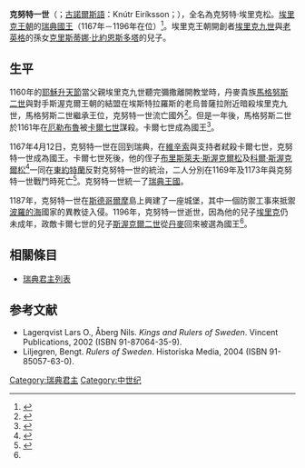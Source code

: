 {{Infobox royalty
| name         = 克努特一世
| title        = 瑞典國王
| titletext    = 
| more         = 
| image        = Canute_I_of_Sweden_c_1290.jpg
| image_size   =
| alt          = 
| caption      = 克努特一世
| succession   = [[瑞典國王|瑞典國王]]
| reign        = 1167年－1196年
| predecessor = [[卡爾七世_(瑞典)|卡爾七世]]
| successor   = [[小斯渥克爾松·卡爾松|斯渥克爾二世]]
| spouse= 
| spouse-type  =
| consort      =
| issue        = 
| issue-link   = 
| issue-pipe   = 
| full name    =
| era name     = 
| era dates    = 
| posthumous name = 
| temple name  = 
| house        =[[埃里克王朝|埃里克王朝]]
| father       =[[聖埃里克|埃里克九世]]
| mother       =[[克里斯蒂娜·比約恩斯多塔|克里斯蒂娜·比約恩斯多塔]]
| birth_date   =1150年前
| birth_place  =
| death_date   =1196年
| death_place  = 
| burial_date  = 
| burial_place =
| occupation   = 
| signature    = 
| religion     = 
}}

'''克努特一世'''（{{lang-sv|Knut Eriksson}}；[[古諾爾斯語|古諾爾斯語]]：Knútr Eiríksson；{{bd|1150年前||1196年|}}），全名為克努特·埃里克松。[[埃里克王朝|埃里克王朝]]的[[瑞典國王|瑞典國王]]（1167年－1196年在位）<ref name= Kings>{{Cite web |url=http://www.royalcourt.se/royalcourt/themonarchytheroyalcourt/theswedishmonarchy/themonarchyinsweden/themonarchsofsweden.4.396160511584257f2180005932.html |title=''Kings and Queens of Sweden'' (The Monarchy in Sweden) |accessdate=2016-12-10 |archive-date=2010-01-10 |archive-url=https://web.archive.org/web/20100110043049/http://www.royalcourt.se/royalcourt/themonarchytheroyalcourt/theswedishmonarchy/themonarchyinsweden/themonarchsofsweden.4.396160511584257f2180005932.html |dead-url=no }}</ref>。埃里克王朝開創者[[聖埃里克|埃里克九世]]與[[老英格|老英格]]的孫女[[克里斯蒂娜·比約恩斯多塔|克里斯蒂娜·比約恩斯多塔]]的兒子。

== 生平 ==
1160年的[[耶穌升天節|耶穌升天節]]當父親埃里克九世聽完彌撒離開教堂時，丹麥貴族[[馬格努斯·亨里克松|馬格努斯二世]]與對手斯渥克爾王朝的結盟在埃斯特拉羅斯的老烏普薩拉附近暗殺埃里克九世，馬格努斯二世繼承王位，克努特一世流亡國外<ref name=Kiefer>{{Cite web |url=http://justus.anglican.org/resources/bio/159.html |title=Kiefer, James E., "Erik, King of Sweden", Biographical sketches of memorable Christians of the past |accessdate=2016-12-10 |archive-date=2017-10-20 |archive-url=https://web.archive.org/web/20171020093503/http://justus.anglican.org/resources/bio/159.html |dead-url=no }}</ref>。但是一年後，馬格努斯二世於1161年在[[厄勒布魯|厄勒布魯]]被[[卡爾七世_(瑞典)|卡爾七世]]謀殺。卡爾七世成為國王<ref>{{cite web|url=  http://runeberg.org/nfbm/0500.html|title=  Karl Sverkersson|publisher=  Nordisk familjebok|accessdate=  May 20, 2016|archive-date=  2019-11-30|archive-url=  https://web.archive.org/web/20191130120522/http://runeberg.org/nfbm/0500.html|dead-url=  no}}</ref>。

1167年4月12日，克努特一世在回到瑞典，在[[維辛索|維辛索]]與支持者弒殺卡爾七世，克努特一世成為國王。卡爾七世死後，他的侄子[[布里斯萊夫·斯渥克爾松|布里斯萊夫·斯渥克爾松]]及[[科爾·斯渥克爾松|科爾·斯渥克爾松]]<ref>{{cite web|url=http://www.nad.riksarkivet.se/sbl/Presentation.aspx?id=12185|title=Jon jarl|website=Svenskt biografiskt lexikon|author=Hans Gillingstam|accessdate=10 Oct 2013|archive-url=https://web.archive.org/web/20131012034401/http://www.nad.riksarkivet.se/sbl/Presentation.aspx?id=12185|archive-date=2013-10-12|dead-url=yes}}</ref>一同在[[東約特蘭|東約特蘭]]反對克努特一世的統治，二人分別在1169年及1173年與克努特一世戰鬥時死亡<ref>{{cite web|author=Hans Gillingstam|title=Kol|website=Svenskt biografiskt lexikon|url=http://www.nad.riksarkivet.se/sbl/Presentation.aspx?id=11708|accessdate=10 Oct 2013|archive-url=https://web.archive.org/web/20131012015249/http://www.nad.riksarkivet.se/sbl/Presentation.aspx?id=11708|archive-date=2013-10-12|dead-url=yes}}</ref>。克努特一世統一了[[瑞典王國|瑞典王國]]。

1187年，克努特一世在[[斯德哥爾摩|斯德哥爾摩]]島上興建了一座城堡，其中一個防禦工事來抵禦[[波羅的海|波羅的海]]國家的異教徒入侵。1196年，克努特一世逝世，因為他的兒子[[埃里克·克努特松|埃里克]]仍未成年，政敵卡爾七世的兒子[[小斯渥克爾松·卡爾松|斯渥克爾二世]]從[[丹麥|丹麥]]回來被選為國王<ref name=Kings/>。

== 相關條目 ==
* [[瑞典君主列表|瑞典君主列表]]

== 参考文献 ==
{{Reflist}}
* Lagerqvist Lars O., Åberg Nils. ''Kings and Rulers of Sweden''. Vincent Publications, 2002 (ISBN 91-87064-35-9).
* Liljegren, Bengt. ''Rulers of Sweden''. Historiska Media, 2004 (ISBN 91-85057-63-0).

{{s-start}}
{{s-hou|[[埃里克王朝|埃里克王朝]]||1150年前||1196年|name=克努特·埃里克松}}
{{s-reg}}
{{s-bef|before=[[卡爾七世_(瑞典)|卡爾·斯渥克爾松]]}}
{{s-ttl|title=[[瑞典君主列表|瑞典國王]]|years=1167年–1196年}}
{{s-aft|after=[[小斯渥克爾松·卡爾松|小斯渥克爾松·卡爾松]]}}
{{s-end}}

{{瑞典君主}}

{{Authority control}}
[[Category:瑞典君主|Category:瑞典君主]]
[[Category:中世纪|Category:中世纪]]